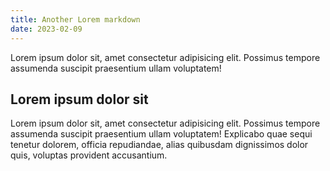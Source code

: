 ```yaml
---
title: Another Lorem markdown
date: 2023-02-09
---
```


Lorem ipsum dolor sit, amet consectetur adipisicing elit. Possimus
tempore assumenda suscipit praesentium ullam voluptatem!

## Lorem ipsum dolor sit

Lorem ipsum dolor sit, amet consectetur adipisicing elit. Possimus
tempore assumenda suscipit praesentium ullam voluptatem! Explicabo
quae sequi tenetur dolorem, officia repudiandae, alias quibusdam
dignissimos dolor quis, voluptas provident accusantium.

